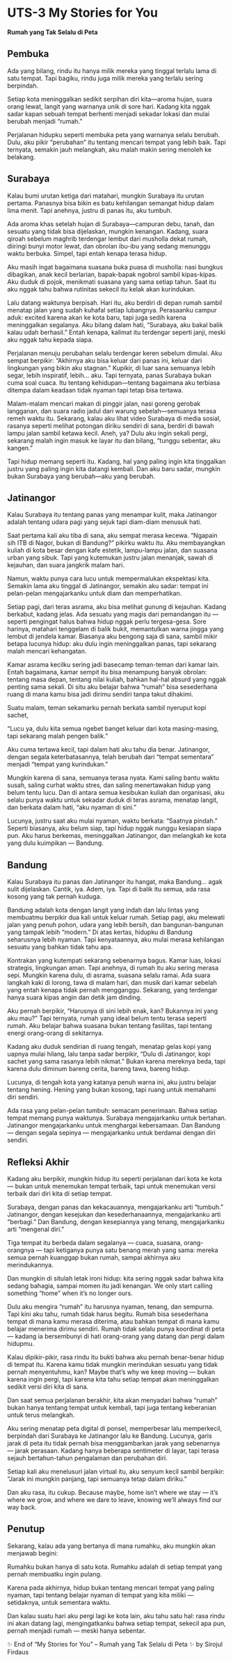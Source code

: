 # UTS-3 My Stories for You

**Rumah yang Tak Selalu di Peta**

## Pembuka

Ada yang bilang, rindu itu hanya milik mereka yang tinggal terlalu lama di satu tempat.
Tapi bagiku, rindu juga milik mereka yang terlalu sering berpindah.

Setiap kota meninggalkan sedikit serpihan diri kita—aroma hujan, suara orang lewat, langit yang warnanya unik di sore hari. Kadang kita nggak sadar kapan sebuah tempat berhenti menjadi sekadar lokasi dan mulai berubah menjadi “rumah.”

Perjalanan hidupku seperti membuka peta yang warnanya selalu berubah. Dulu, aku pikir “perubahan” itu tentang mencari tempat yang lebih baik. Tapi ternyata, semakin jauh melangkah, aku malah makin sering menoleh ke belakang.

## Surabaya

Kalau bumi urutan ketiga dari matahari, mungkin Surabaya itu urutan pertama.
Panasnya bisa bikin es batu kehilangan semangat hidup dalam lima menit.
Tapi anehnya, justru di panas itu, aku tumbuh.

Ada aroma khas setelah hujan di Surabaya—campuran debu, tanah, dan sesuatu yang tidak bisa dijelaskan, mungkin kenangan. Kadang, suara qiroah sebelum maghrib terdengar lembut dari musholla dekat rumah, diiringi bunyi motor lewat, dan obrolan ibu-ibu yang sedang menunggu waktu berbuka.
Simpel, tapi entah kenapa terasa hidup.

Aku masih ingat bagaimana suasana buka puasa di musholla:
nasi bungkus dibagikan, anak kecil berlarian, bapak-bapak ngobrol sambil kipas-kipas.
Aku duduk di pojok, menikmati suasana yang sama setiap tahun.
Saat itu aku nggak tahu bahwa rutinitas sekecil itu kelak akan kurindukan.

Lalu datang waktunya berpisah.
Hari itu, aku berdiri di depan rumah sambil menatap jalan yang sudah kuhafal setiap lubangnya.
Perasaanku campur aduk: excited karena akan ke kota baru, tapi juga sedih karena meninggalkan segalanya.
Aku bilang dalam hati, “Surabaya, aku bakal balik kalau udah berhasil.”
Entah kenapa, kalimat itu terdengar seperti janji, meski aku nggak tahu kepada siapa.

Perjalanan menuju perubahan selalu terdengar keren sebelum dimulai.
Aku sempat berpikir: “Akhirnya aku bisa keluar dari panas ini, keluar dari lingkungan yang bikin aku stagnan.”
Kupikir, di luar sana semuanya lebih segar, lebih inspiratif, lebih… aku.
Tapi ternyata, panas Surabaya bukan cuma soal cuaca.
Itu tentang kehidupan—tentang bagaimana aku terbiasa ditempa dalam keadaan tidak nyaman tapi tetap bisa tertawa.

Malam-malam mencari makan di pinggir jalan, nasi goreng gerobak langganan, dan suara radio jadul dari warung sebelah—semuanya terasa remeh waktu itu.
Sekarang, kalau aku lihat video Surabaya di media sosial, rasanya seperti melihat potongan diriku sendiri di sana, berdiri di bawah lampu jalan sambil ketawa kecil.
Aneh, ya? Dulu aku ingin sekali pergi, sekarang malah ingin masuk ke layar itu dan bilang, “tunggu sebentar, aku kangen.”

Tapi hidup memang seperti itu.
Kadang, hal yang paling ingin kita tinggalkan justru yang paling ingin kita datangi kembali.
Dan aku baru sadar, mungkin bukan Surabaya yang berubah—aku yang berubah.

## Jatinangor

Kalau Surabaya itu tentang panas yang menampar kulit, maka Jatinangor adalah tentang udara pagi yang sejuk tapi diam-diam menusuk hati.

Saat pertama kali aku tiba di sana, aku sempat merasa kecewa.
“Ngapain sih ITB di Nagor, bukan di Bandung?” pikirku waktu itu.
Aku membayangkan kuliah di kota besar dengan kafe estetik, lampu-lampu jalan, dan suasana urban yang sibuk. Tapi yang kutemukan justru jalan menanjak, sawah di kejauhan, dan suara jangkrik malam hari.

Namun, waktu punya cara lucu untuk mempermalukan ekspektasi kita.
Semakin lama aku tinggal di Jatinangor, semakin aku sadar: tempat ini pelan-pelan mengajarkanku untuk diam dan memperhatikan.

Setiap pagi, dari teras asrama, aku bisa melihat gunung di kejauhan.
Kadang berkabut, kadang jelas. Ada sesuatu yang magis dari pemandangan itu — seperti pengingat halus bahwa hidup nggak perlu tergesa-gesa.
Sore harinya, matahari tenggelam di balik bukit, memantulkan warna jingga yang lembut di jendela kamar.
Biasanya aku bengong saja di sana, sambil mikir betapa lucunya hidup: aku dulu ingin meninggalkan panas, tapi sekarang malah mencari kehangatan.

Kamar asrama kecilku sering jadi basecamp teman-teman dari kamar lain.
Entah bagaimana, kamar sempit itu bisa menampung banyak obrolan: tentang masa depan, tentang nilai kuliah, bahkan hal-hal absurd yang nggak penting sama sekali.
Di situ aku belajar bahwa “rumah” bisa sesederhana ruang di mana kamu bisa jadi dirimu sendiri tanpa takut dihakimi.

Suatu malam, teman sekamarku pernah berkata sambil nyeruput kopi sachet,

“Lucu ya, dulu kita semua ngebet banget keluar dari kota masing-masing, tapi sekarang malah pengen balik.”

Aku cuma tertawa kecil, tapi dalam hati aku tahu dia benar.
Jatinangor, dengan segala keterbatasannya, telah berubah dari “tempat sementara” menjadi “tempat yang kurindukan.”

Mungkin karena di sana, semuanya terasa nyata.
Kami saling bantu waktu susah, saling curhat waktu stres, dan saling menertawakan hidup yang belum tentu lucu.
Dan di antara semua kesibukan kuliah dan organisasi, aku selalu punya waktu untuk sekadar duduk di teras asrama, menatap langit, dan berkata dalam hati, “aku nyaman di sini.”

Lucunya, justru saat aku mulai nyaman, waktu berkata: “Saatnya pindah.”
Seperti biasanya, aku belum siap, tapi hidup nggak nunggu kesiapan siapa pun.
Aku harus berkemas, meninggalkan Jatinangor, dan melangkah ke kota yang dulu kuimpikan — Bandung.

## Bandung

Kalau Surabaya itu panas dan Jatinangor itu hangat, maka Bandung… agak sulit dijelaskan.
Cantik, iya. Adem, iya. Tapi di balik itu semua, ada rasa kosong yang tak pernah kuduga.

Bandung adalah kota dengan langit yang indah dan lalu lintas yang membuatmu berpikir dua kali untuk keluar rumah.
Setiap pagi, aku melewati jalan yang penuh pohon, udara yang lebih bersih, dan bangunan-bangunan yang tampak lebih “modern.”
Di atas kertas, hidupku di Bandung seharusnya lebih nyaman.
Tapi kenyataannya, aku mulai merasa kehilangan sesuatu yang bahkan tidak tahu apa.

Kontrakan yang kutempati sekarang sebenarnya bagus.
Kamar luas, lokasi strategis, lingkungan aman. Tapi anehnya, di rumah itu aku sering merasa sepi.
Mungkin karena dulu, di asrama, suasana selalu ramai. Ada suara langkah kaki di lorong, tawa di malam hari, dan musik dari kamar sebelah yang entah kenapa tidak pernah mengganggu.
Sekarang, yang terdengar hanya suara kipas angin dan detik jam dinding.

Aku pernah berpikir, “Harusnya di sini lebih enak, kan? Bukannya ini yang aku mau?”
Tapi ternyata, rumah yang ideal belum tentu terasa seperti rumah.
Aku belajar bahwa suasana bukan tentang fasilitas, tapi tentang energi orang-orang di sekitarnya.

Kadang aku duduk sendirian di ruang tengah, menatap gelas kopi yang uapnya mulai hilang, lalu tanpa sadar berpikir,
“Dulu di Jatinangor, kopi sachet yang sama rasanya lebih nikmat.”
Bukan karena mereknya beda, tapi karena dulu diminum bareng cerita, bareng tawa, bareng hidup.

Lucunya, di tengah kota yang katanya penuh warna ini, aku justru belajar tentang hening.
Hening yang bukan kosong, tapi ruang untuk memahami diri sendiri.

Ada rasa yang pelan-pelan tumbuh: semacam penerimaan.
Bahwa setiap tempat memang punya waktunya.
Surabaya mengajarkanku untuk bertahan.
Jatinangor mengajarkanku untuk menghargai kebersamaan.
Dan Bandung — dengan segala sepinya — mengajarkanku untuk berdamai dengan diri sendiri.

## Refleksi Akhir

Kadang aku berpikir, mungkin hidup itu seperti perjalanan dari kota ke kota — bukan untuk menemukan tempat terbaik, tapi untuk menemukan versi terbaik dari diri kita di setiap tempat.

Surabaya, dengan panas dan kekacauannya, mengajarkanku arti “tumbuh.”
Jatinangor, dengan kesejukan dan kesederhanaannya, mengajarkanku arti “berbagi.”
Dan Bandung, dengan kesepiannya yang tenang, mengajarkanku arti “mengenal diri.”

Tiga tempat itu berbeda dalam segalanya — cuaca, suasana, orang-orangnya —
tapi ketiganya punya satu benang merah yang sama: mereka semua pernah kuanggap bukan rumah, sampai akhirnya aku merindukannya.

Dan mungkin di situlah letak ironi hidup:
kita sering nggak sadar bahwa kita sedang bahagia, sampai momen itu jadi kenangan.
We only start calling something “home” when it’s no longer ours.

Dulu aku mengira “rumah” itu harusnya nyaman, tenang, dan sempurna.
Tapi kini aku tahu, rumah tidak harus begitu.
Rumah bisa sesederhana tempat di mana kamu merasa diterima, atau bahkan tempat di mana kamu belajar menerima dirimu sendiri.
Rumah tidak selalu punya koordinat di peta — kadang ia bersembunyi di hati orang-orang yang datang dan pergi dalam hidupmu.

Kalau dipikir-pikir, rasa rindu itu bukti bahwa aku pernah benar-benar hidup di tempat itu.
Karena kamu tidak mungkin merindukan sesuatu yang tidak pernah menyentuhmu, kan?
Maybe that’s why we keep moving — bukan karena ingin pergi, tapi karena kita tahu setiap tempat akan meninggalkan sedikit versi diri kita di sana.

Dan saat semua perjalanan berakhir, kita akan menyadari bahwa “rumah” bukan hanya tentang tempat untuk kembali,
tapi juga tentang keberanian untuk terus melangkah.

Aku sering menatap peta digital di ponsel, memperbesar lalu memperkecil, berpindah dari Surabaya ke Jatinangor lalu ke Bandung.
Lucunya, garis jarak di peta itu tidak pernah bisa menggambarkan jarak yang sebenarnya — jarak perasaan.
Kadang hanya beberapa sentimeter di layar, tapi terasa sejauh bertahun-tahun pengalaman dan perubahan diri.

Setiap kali aku menelusuri jalan virtual itu, aku senyum kecil sambil berpikir:
“Jarak ini mungkin panjang, tapi semuanya tetap dalam diriku.”

Dan aku rasa, itu cukup.
Because maybe, home isn’t where we stay — it’s where we grow,
and where we dare to leave, knowing we’ll always find our way back.

## Penutup

Sekarang, kalau ada yang bertanya di mana rumahku, aku mungkin akan menjawab begini:

Rumahku bukan hanya di satu kota.
Rumahku adalah di setiap tempat yang pernah membuatku ingin pulang.

Karena pada akhirnya, hidup bukan tentang mencari tempat yang paling nyaman,
tapi tentang belajar nyaman di tempat yang kita miliki —
setidaknya, untuk sementara waktu.

Dan kalau suatu hari aku pergi lagi ke kota lain, aku tahu satu hal:
rasa rindu ini akan datang lagi,
mengingatkanku bahwa setiap tempat, sekecil apa pun,
pernah menjadi rumah — meski hanya sebentar.

✨ End of “My Stories for You” – Rumah yang Tak Selalu di Peta ✨ by Sirojul Firdaus